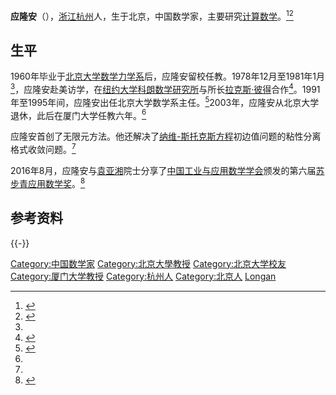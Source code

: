 '''应隆安'''（{{bd|1936年|9月14日|}}），[[浙江|浙江]][[杭州|杭州]]人，生于北京，中国数学家，主要研究[[计算数学|计算数学]]。<ref name="cs">{{cite journal|author1=郭岩|author2=许进超|author3=张平文|title=应隆安先生简介|journal=中国科学(数学)|date=2016|issue=7|pages=894}}</ref><ref name=grs>{{cite book|editor=北京大学研究生院|title=燕园师林: 北京大学博士生指导教师简介|date=1991-04|publisher=北京大学出版社|location=北京|isbn=7-301-01493-7|pages=235}}</ref>

==生平==
1960年毕业于[[北京大学数学力学系|北京大学数学力学系]]后，应隆安留校任教。1978年12月至1981年1月<ref name="cs"/>，应隆安赴美访学，在[[纽约大学|纽约大学]][[科朗数学研究所|科朗数学研究所]]与所长[[拉克斯·彼得|拉克斯·彼得]]合作<ref>{{cite news|title=北大教授：留学经历开拓了我的视野|url=http://www.chinaqw.com/lxs/xzfc/200904/03/157900.shtml|accessdate=2017-03-03|work=人民日报海外版|date=2009-04-03|archive-date=2012-09-11|archive-url=https://web.archive.org/web/20120911235543/http://www.chinaqw.com/lxs/xzfc/200904/03/157900.shtml|dead-url=no}}</ref>。1991年至1995年间，应隆安出任北京大学数学系主任。<ref>{{cite web|title=历史沿革|url=http://www.math.pku.edu.cn/static/lishiyange.html|website=北京大学数学科学学院|accessdate=2017-03-02|archive-url=https://web.archive.org/web/20170324190921/http://www.math.pku.edu.cn/static/lishiyange.html|archive-date=2017-03-24|dead-url=yes}}</ref>2003年，应隆安从北京大学退休，此后在厦门大学任教六年。<ref name="cs"/>

应隆安首创了无限元方法。他还解决了[[纳维-斯托克斯方程|纳维-斯托克斯方程]]初边值问题的粘性分离格式收敛问题。<ref name=grs/>

2016年8月，应隆安与[[袁亚湘|袁亚湘]]院士分享了[[中国工业与应用数学学会|中国工业与应用数学学会]]颁发的第六届[[苏步青应用数学奖|苏步青应用数学奖]]。<ref>{{cite news|title=北京大学应隆安教授获苏步青应用数学奖|url=http://pkunews.pku.edu.cn/xwzh/2016-08/26/content_294717.htm|accessdate=2017-03-03|work=北京大学新闻网|date=2016-08-26|archive-date=2017-03-03|archive-url=https://web.archive.org/web/20170303123941/http://pkunews.pku.edu.cn/xwzh/2016-08/26/content_294717.htm|dead-url=no}}</ref>

== 参考资料 ==
{{reflist}}

{{-}}
{{start box}}
{{s-edu}}
{{s-before|[[李忠_(数学家)|李忠]]}}
{{s-title|[[北京大学|北京大学]][[北京大学数学科学学院|数学系]]主任|1991年—1995年}}
{{s-after|[[姜伯驹|姜伯驹]]}}
{{end box}}

{{DEFAULTSORT:Y}}
[[Category:中国数学家|Category:中国数学家]]
[[Category:北京大學教授|Category:北京大學教授]]
[[Category:北京大学校友|Category:北京大学校友]]
[[Category:厦门大学教授|Category:厦门大学教授]]
[[Category:杭州人|Category:杭州人]]
[[Category:北京人|Category:北京人]]
[[Category:应姓|Longan]]